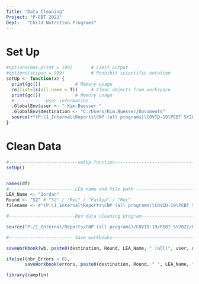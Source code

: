 ---
Title: "Data Cleaning"
Project: "P-EBT 2022"
Dept:   "Child Nutrition Programs"
---

# Set Up

```{r set-up-run-once_per-session,include=FALSE }
#options(max.print = 100)       # Limit output
#options(scipen = 999)          # Prohibit scientific notation
setUp <- function(x) {
  print(gc())             # Memory usage
  rm(list=ls(all.name = T))     # Clear objects from workspace
  print(gc())             # Memory usage
  #------------User information
  .GlobalEnv$user <- " Kim.Buesser "
  .GlobalEnv$destination <- "C:/Users/Kim.Buesser/Documents"
  source(r"(P:\1_Internal\Reports\CNP (all programs)\COVID-19\PEBT SY2022\R Operations\Workflow (source code)\1. Import Metadata.R)")
}

```

# Clean Data

```{r include=FALSE}
#--------------------------setUp function------------------------------------------------
setUp()


names(df)
#-------------------------LEA name and file path -----------------------------------------
LEA_Name <- "Jordan"
Round <- "S2" # "S2" / "Rec" / "ParApp" / "Rec"
filename <- r"(P:\1_Internal\Reports\CNP (all programs)\COVID-19\PEBT SY2022\SFA Submissions SY2022\Jordan\S2\PEBT2022_14_Summer 2.xlsx)"

#-------------------------Run data cleaning program---------------------------------------

source("P:/1_Internal/Reports/CNP (all programs)/COVID-19/PEBT SY2022/R Operations/Workflow (source code)/3. Data_Clean_1_S2_R4.R")

#------------------------ Save workbooks---------------------------------------------------

saveWorkbook(wb, paste0(destination, Round, LEA_Name, " (all)", user, date, ".xlsx"), overwrite = T)

ifelse((nbr_Errors > 0), 
       saveWorkbook(errors, paste0(destination, Round, " ", LEA_Name, " (errors)", user, date, ".xlsx"),overwrite = T), print("ZERO ERRORS"))
```


```{r}
library(campfin)
```

